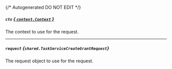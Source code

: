 {/* Autogenerated DO NOT EDIT  */}

##### `ctx` [*{ `context.Context` }*](https://pkg.go.dev/context#Context)
The context to use for the request.

---
##### `request` *{`shared.TaskServiceCreateGrantRequest`}*
The request object to use for the request.
<Collapsible openLabel={Labels.showProperties} closeLabel={Labels.hideProperties}>
    <TaskServiceCreateGrantRequest/>
</Collapsible>


